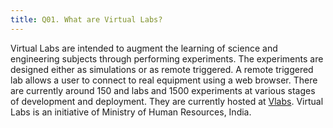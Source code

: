 ```yaml
---
title: Q01. What are Virtual Labs?
---
```

Virtual Labs are intended to augment the learning of science and engineering subjects through performing experiments. The experiments are designed either as simulations or as remote triggered. A remote triggered lab allows a user to connect to real equipment using a web browser. There are currently around 150 and labs and 1500 experiments at various stages of development and deployment. They are currently hosted at [Vlabs](vlabs.ac.in). Virtual Labs is an initiative of Ministry of Human Resources, India.